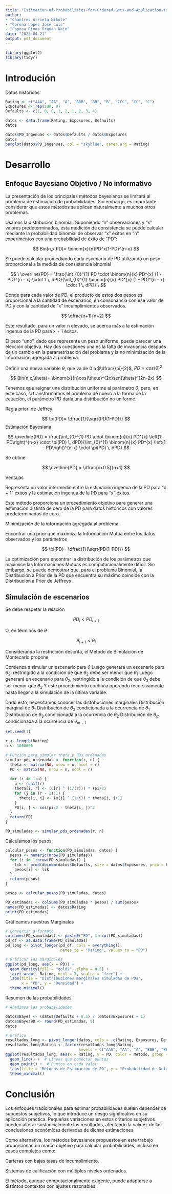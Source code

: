 ```yaml
---
title: "Estimation-of-Probabilities-for-Ordered-Sets-and-Application-to-Calibration-of-Rating-Models"
author: 
- "Chantres Arrieta Nikole"
- "Corona López José Luis"
- "Popoca Rivas Brayan Nain"
date: "2025-04-21"
output: pdf_document
---
```


```r
library(ggplot2)
library(tidyr)
```

# Introdución

Datos históricos

```r
Rating <- c("AAA", "AA", "A", "BBB", "BB", "B", "CCC", "CC", "C")
Exposures <- rep(100, 9)
Defaults <- c(1, 0, 0, 1, 2, 1, 2, 3, 4)

datos <- data.frame(Rating, Exposures, Defaults)
datos

datos$PD_Ingenuas <- datos$Defaults / datos$Exposures
datos
barplot(datos$PD_Ingenuas, col = "skyblue", names.arg = Rating)
```

# Desarrollo

## Enfoque Bayesiano Objetivo / No informativo

La presentación de los principales métodos bayesianos se limitará al problema de estimación de probabilidades. Sin embargo, es importante considerar que estos métodos se aplican naturalmente a muchos otros problemas.

Usamos la distribución binomial. Suponiendo "n" observaciones y "x" valores predeterminados, esta medición de consistencia se puede calcular mediante la probabilidad binomial de observar “x” éxitos en “n” experimentos con una probabilidad de éxito de "PD":


$$
Bin(n,x,PD)= \binom{x}{n}PD^x(1-PD)^{n-x}
$$

Se puede calcular promediando cada escenario de PD utilizando un peso proporcional a la medida de consistencia binomial

$$
\
\overline{PD} = \frac{\int_{0}^{1} PD \cdot \binom{n}{x} PD^{x} (1 - PD)^{n - x} \cdot 1 \, dPD}{\int_{0}^{1} \binom{n}{x} PD^{x} (1 - PD)^{n - x} \cdot 1 \, dPD}
\
$$


Donde para cada valor de PD, el producto de estos dos pesos es proporcional a la cantidad de escenarios, en consonancia con ese valor de PD y con la cantidad de “x” incumplimientos observados.


$$
\dfrac{x+1}{n+2}
$$

Este resultado, para un valor n elevado, se acerca más a la estimación ingenua de la PD para x + 1 éxitos.

El peso “uno”, dado que representa un peso uniforme, puede parecer una elección objetiva. Hay dos cuestiones una es la falta de invariancia después de un cambio en la parametrización del problema y la no minimización de la información agregada al problema.
  
Definir una nueva variable $\theta$, que va de 0 a $\dfrac{\pi}{2}$, $PD=cos(\theta)^2$
  
$$
Bin(n,x,\theta)= \binom{x}{n}cos(\theta)^{2x}sen(\theta)^{2n-2x}
$$

Tenemos que asignar una distribución uniforme al parámetro $\theta$, pero, en este caso, si transformamos el problema de nuevo a la forma de la ecuación, el parámetro PD daría una distribución no uniforme.

Regla priori de Jeffrey

$$
\pi(PD)= \dfrac{1}{\sqrt{PD(1-PD)}}
$$
Estimación Bayesiana

$$
\overline{PD} = \frac{\int_{0}^{1} PD \cdot \binom{n}{x} PD^{x} \left(1 - PD\right)^{n-x} \cdot \pi(PD) \, dPD}{\int_{0}^{1} \binom{n}{x} PD^{x} \left(1 - PD\right)^{n-x} \cdot \pi(PD) \, dPD}
$$
  
Se obtine

$$
\overline{PD} = \dfrac{x+0.5}{n+1}
$$

Ventajas

Representa un valor intermedio entre la estimación ingenua de la PD para “x + 1” éxitos y la estimación ingenua de la PD para “x” éxitos.

Este método proporciona un procedimiento objetivo para generar una estimación distinta de cero de la PD para datos históricos con valores predeterminados de cero.

Minimización de la información agregada al problema.

Encontrar una prior que maximiza la Información Mutua entre los datos observados y los parámetros

$$
\pi(PD)= \dfrac{1}{\sqrt{PD(1-PD)}}
$$

La optimización para encontrar la distribución de los parámetros que maximice las Informaciones Mutuas es computacionalmente difícil. Sin embargo, se puede demostrar que, para el problema Binomial, la Distribución a Prior de la PD que encuentra su máximo coincide con la Distribución a Prior de Jeffreys 

## Simulación de escenarios

Se debe respetar la relación 

$$
PD_i < PD_{i+1}
$$


O, en términos de $\theta$

$$
\theta_{i+1} < \theta_{i}
$$

Considerando la restricción descrita, el Método de Simulación de Montecarlo propone

Comienza a simular un escenario para $\theta$
Luego generará un escenario para $\theta_2$, restringido a la condición de que $\theta_2$ debe ser menor que $\theta_1$
Luego generará un escenario para $\theta_2$, restringido a la condición de que $\theta_3$ debe ser menor que $\theta_2$
Y este procedimiento continúa operando recursivamente hasta llegar a la simulación de la última variable.

Dado esto, necesitamos conocer las distribuciones marginales
Distribución marginal de $\theta_1$
Distribución de $\theta_2$ condicionada a la ocurrencia de $\theta_1$
Distribución de $\theta_3$ condicionada a la ocurrencia de $\theta_2$
Distribución de $\theta_m$ condicionada a la ocurrencia de $\theta_{m-1}$


```r
set.seed(1)

r <- length(Rating)
n <- 1000000

# Función para simular theta y PDs ordenadas
simular_pds_ordenadas <- function(r, n) {
  theta <- matrix(NA, nrow = n, ncol = r)
  PD <- matrix(NA, nrow = n, ncol = r)
  
  for (i in 1:n) {
    u <- runif(r)
    theta[i, r] <- (u[r] ^ (1/(r))) * (pi/2)  
    for (j in (r - 1):1) {
      theta[i, j] <- (u[j] ^ (1/j)) * theta[i, j+1]
    }
    PD[i, ] <- cos(pi/2 - theta[i, ])^2
  }
  return(PD)
}

PD_simuladas <- simular_pds_ordenadas(r, n)
```

Calculamos los pesos

```r
calcular_pesos <- function(PD_simuladas, datos) {
  pesos <- numeric(nrow(PD_simuladas))
  for (i in 1:nrow(PD_simuladas)) {
    lik <- prod(dbinom(datos$Defaults, size = datos$Exposures, prob = PD_simuladas[i, ]))
    pesos[i] <- lik
  }
  return(pesos)
}

pesos <- calcular_pesos(PD_simuladas, datos)

PD_estimadas <- colSums(PD_simuladas * pesos) / sum(pesos)
names(PD_estimadas) <- datos$Rating
print(PD_estimadas)
```


Gráficamos nuestras Marginales

```r
# Convertir a formato
colnames(PD_simuladas) <- paste0("PD", 1:ncol(PD_simuladas))
pd_df <- as.data.frame(PD_simuladas)
pd_long <- pivot_longer(pd_df, cols = everything(),
                        names_to = "Rating", values_to = "PD")

# Graficar las marginales
ggplot(pd_long, aes(x = PD)) +
  geom_density(fill = "gold2", alpha = 0.5) +
  facet_wrap(~ Rating, ncol = 3, scales = "free") +
  labs(title = "Distribuciones marginales simuladas de PDs",
       x = "PD", y = "Densidad") +
  theme_minimal()
```


Resumen de las probabilidades

```r
# Añadimos las probabilidades

datos$Bayes <- (datos$Defaults + 0.5) / (datos$Exposures + 1)
datos$Bayes9D <- round(PD_estimadas, 9)
datos

# Gráfico
resultados_long <- pivot_longer(datos, cols = -c(Rating, Exposures, Defaults), names_to = "Metodo", values_to = "PD")
resultados_long$Rating <- factor(resultados_long$Rating, 
                                levels = c("AAA", "AA", "A", "BBB", "BB", "B", "CCC", "CC", "C"))
ggplot(resultados_long, aes(x = Rating, y = PD, color = Metodo, group = Metodo)) +
  geom_line() +  # Líneas que conectan puntos
  geom_point() +  # Puntos en cada valor
  labs(title = "Métodos de Estimación de PD", y = "Probabilidad de Default") +
  theme_minimal()

```


# Conclusión

Los enfoques tradicionales para estimar probabilidades suelen depender de supuestos subjetivos, lo que introduce un riesgo significativo en su aplicación práctica. Pequeñas variaciones en estos criterios subjetivos pueden alterar sustancialmente los resultados, afectando la validez de las conclusiones económicas derivadas de dichas estimaciones

Como alternativa, los métodos bayesianos propuestos en este trabajo proporcionan un marco objetivo para calcular probabilidades, incluso en casos complejos como:

Carteras con bajas tasas de incumplimiento.

Sistemas de calificación con múltiples niveles ordenados.

El método, aunque computacionalmente exigente, puede adaptarse a distintos contextos con ajustes razonables.


































